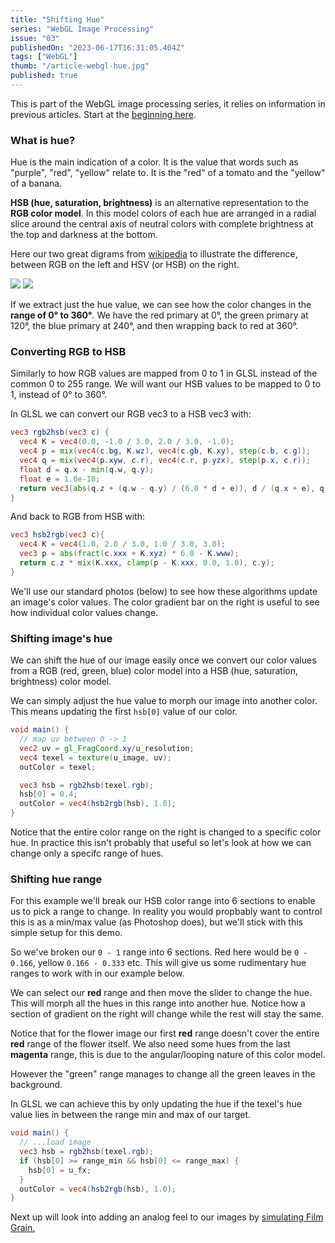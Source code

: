```yaml
---
title: "Shifting Hue"
series: "WebGL Image Processing"
issue: "03"
publishedOn: "2023-06-17T16:31:05.404Z"
tags: ["WebGL"]
thumb: "/article-webgl-hue.jpg"
published: true
---
```


This is part of the WebGL image processing series, it relies on information in previous articles. Start at the [beginning here](/p/2023-06-webgl-01-setup).

### What is hue?

Hue is the main indication of a color. It is the value that words such as "purple", "red", "yellow" relate to. It is the "red" of a tomato and the "yellow" of a banana.

**HSB (hue, saturation, brightness)** is an alternative representation to the **RGB color model**. In this model colors of each hue are arranged in a radial slice around the central axis of neutral colors with complete brightness at the top and darkness at the bottom. 

Here our two great digrams from [wikipedia](https://en.wikipedia.org/wiki/HSL_and_HSV) to illustrate the difference, between RGB on the left and HSV (or HSB) on the right. 

<div style={{display: 'flex', gap: '10px', marginBottom: '20px'}}>
  <img src="/color-model-rgb.png" style={{backgroundColor: 'white', width: 'calc(50% - 5px)'}}/>
  <img src="/weblgl-hsb-cylinder.png" style={{backgroundColor: 'white', width: 'calc(50% - 5px)'}}/>
</div>

If we extract just the hue value, we can see how the color changes in the **range of 0° to 360°**. We have the red primary at 0°, the green primary at 120°, the blue primary at 240°, and then wrapping back to red at 360°.

<Dither step="gradient-hsb" label="Hue color range from 0° to 360°" />

### Converting RGB to HSB

Similarly to how RGB values are mapped from 0 to 1 in GLSL instead of the common 0 to 255 range. We will want our HSB values to be mapped to 0 to 1, instead of 0° to 360°.

<Dither step="gradient-hsb" label="Hue color range from 0 to 1" />

In GLSL we can convert our RGB vec3 to a HSB vec3 with:

```glsl
vec3 rgb2hsb(vec3 c) {
  vec4 K = vec4(0.0, -1.0 / 3.0, 2.0 / 3.0, -1.0);
  vec4 p = mix(vec4(c.bg, K.wz), vec4(c.gb, K.xy), step(c.b, c.g));
  vec4 q = mix(vec4(p.xyw, c.r), vec4(c.r, p.yzx), step(p.x, c.r));
  float d = q.x - min(q.w, q.y);
  float e = 1.0e-10;
  return vec3(abs(q.z + (q.w - q.y) / (6.0 * d + e)), d / (q.x + e), q.x);
}
```

And back to RGB from HSB with:

```glsl
vec3 hsb2rgb(vec3 c){
  vec4 K = vec4(1.0, 2.0 / 3.0, 1.0 / 3.0, 3.0);
  vec3 p = abs(fract(c.xxx + K.xyz) * 6.0 - K.www);
  return c.z * mix(K.xxx, clamp(p - K.xxx, 0.0, 1.0), c.y);
}
```

We'll use our standard photos (below) to see how these algorithms update an image's color values. The color gradient bar on the right is useful to see how individual color values change.

<Dither step="0-photos" />

### Shifting image's hue

We can shift the hue of our image easily once we convert our color values from a RGB (red, green, blue) color model into a HSB (hue, saturation, brightness) color model.

We can simply adjust the hue value to morph our image into another color. This means updating the first `hsb[0]` value of our color.

```glsl
void main() {
  // map uv between 0 -> 1
  vec2 uv = gl_FragCoord.xy/u_resolution;
  vec4 texel = texture(u_image, uv);
  outColor = texel;

  vec3 hsb = rgb2hsb(texel.rgb);
  hsb[0] = 0.4;
  outColor = vec4(hsb2rgb(hsb), 1.0);
}
```

<Dither step="hue" />

Notice that the entire color range on the right is changed to a specific color hue. In practice this isn't probably that useful so let's look at how we can change only a specifc range of hues.

### Shifting hue range

For this example we'll break our HSB color range into 6 sections to enable us to pick a range to change. In reality you would propbably want to control this is as a min/max value (as Photoshop does), but we'll stick with this simple setup for this demo.

<Dither step="gradient-hsb" label="Hue color range from 0 to 1" />

<Dither step="gradient-hsb-rounded" label="Hue color range broken into 6 sections" />

So we've broken our `0 - 1` range into 6 sections. Red here would be `0 - 0.166`, yellow `0.166 - 0.333` etc. This will give us some rudimentary hue ranges to work with in our example below.

We can select our **red** range and then move the slider to change the hue. This will morph all the hues in this range into another hue. Notice how a section of gradient on the right will change while the rest will stay the same.

<Dither step="hue-range" />

Notice that for the flower image our first **red** range doesn't cover the entire **red** range of the flower itself. We also need some hues from the last **magenta** range, this is due to the angular/looping nature of this color model.

However the "green" range manages to change all the green leaves in the background.

In GLSL we can achieve this by only updating the hue if the texel's hue value lies in between the range min and max of our target.

```glsl
void main() {
  // ...load image
  vec3 hsb = rgb2hsb(texel.rgb);
  if (hsb[0] >= range_min && hsb[0] <= range_max) {
    hsb[0] = u_fx;
  }
  outColor = vec4(hsb2rgb(hsb), 1.0);
}
```


Next up will look into adding an analog feel to our images by [simulating Film Grain.](/p/2023-06-webgl-04-film-grain)
